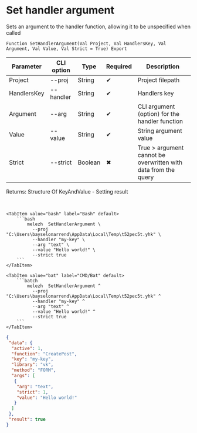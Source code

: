 ﻿---
sidebar_position: 1
description: Set handler argument and other functions to work with Melezh in the Open Integration Package, a free open-source integration library for 1C:Enterprise 8, OneScript and CLI
keywords: [1C, 1С, 1С:Enterprise, 1С:Enterprise 8.3, API, Integration, Services, Exchange, OneScript, CLI]
---


# Set handler argument
 Sets an argument to the handler function, allowing it to be unspecified when called



`Function SetHandlerArgument(Val Project, Val HandlersKey, Val Argument, Val Value, Val Strict = True) Export`

  | Parameter | CLI option | Type | Required | Description |
  |-|-|-|-|-|
  | Project | --proj | String | &#x2714; | Project filepath |
  | HandlersKey | --handler | String | &#x2714; | Handlers key |
  | Argument | --arg | String | &#x2714; | CLI argument (option) for the handler function |
  | Value | --value | String | &#x2714; | String argument value |
  | Strict | --strict | Boolean | &#x2716; | True > argument cannot be overwritten with data from the query |

  
  Returns:  Structure Of KeyAndValue - Setting result

<br/>



 

 <Tabs>
  
    <TabItem value="bash" label="Bash" default>
        ```bash
            melezh  SetHandlerArgument \
              --proj "C:\Users\bayselonarrend\AppData\Local\Temp\t52pec5t.yhk" \
              --handler "my-key" \
              --arg "text" \
              --value "Hello world!" \
              --strict true
        ```
    </TabItem>
  
    <TabItem value="bat" label="CMD/Bat" default>
        ```batch
            melezh  SetHandlerArgument ^
              --proj "C:\Users\bayselonarrend\AppData\Local\Temp\t52pec5t.yhk" ^
              --handler "my-key" ^
              --arg "text" ^
              --value "Hello world!" ^
              --strict true
        ```
    </TabItem>
</Tabs>

```json title="Result"
{
 "data": {
  "active": 1,
  "function": "CreatePost",
  "key": "my-key",
  "library": "vk",
  "method": "FORM",
  "args": [
   {
    "arg": "text",
    "strict": 1,
    "value": "Hello world!"
   }
  ]
 },
 "result": true
}
```
